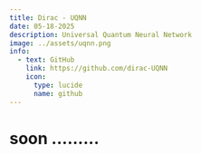 ---
title: Dirac - UQNN
date: 05-18-2025
description: Universal Quantum Neural Network 
image: ../assets/uqnn.png
info:
  - text: GitHub
    link: https://github.com/dirac-UQNN
    icon:
      type: lucide
      name: github
---
# soon .........